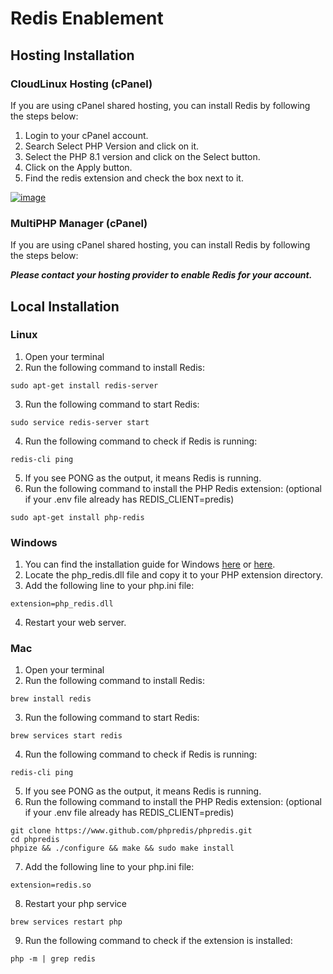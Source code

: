 # Redis Enablement

## Hosting Installation

### CloudLinux Hosting (cPanel)

If you are using cPanel shared hosting, you can install Redis by following the steps below:

1. Login to your cPanel account.
2. Search Select PHP Version and click on it.
3. Select the PHP 8.1 version and click on the Select button.
4. Click on the Apply button.
5. Find the redis extension and check the box next to it.

[![image](https://www.linkpicture.com/q/2023-04-02_17-10.png)](https://www.linkpicture.com/view.php?img=LPic64296297c89f81963741494)


### MultiPHP Manager (cPanel)

If you are using cPanel shared hosting, you can install Redis by following the steps below:

***Please contact your hosting provider to enable Redis for your account.***


## Local Installation

### Linux

1. Open your terminal
2. Run the following command to install Redis:
```
sudo apt-get install redis-server
```
3. Run the following command to start Redis:
```
sudo service redis-server start
```
4. Run the following command to check if Redis is running:
```
redis-cli ping
```
5. If you see PONG as the output, it means Redis is running.
6. Run the following command to install the PHP Redis extension: (optional if your .env file already has REDIS_CLIENT=predis)
```
sudo apt-get install php-redis
```

### Windows

1. You can find the installation guide for Windows [here](https://redis.io/docs/getting-started/installation/install-redis-on-windows/) or [here](https://www.geeksforgeeks.org/how-to-install-redis-for-php-in-windows/).
2. Locate the php_redis.dll file and copy it to your PHP extension directory.
3. Add the following line to your php.ini file:
```
extension=php_redis.dll
```
4. Restart your web server.

### Mac

1. Open your terminal
2. Run the following command to install Redis:
```
brew install redis
```
3. Run the following command to start Redis:
```
brew services start redis
```
4. Run the following command to check if Redis is running:
```
redis-cli ping
```
5. If you see PONG as the output, it means Redis is running.
6. Run the following command to install the PHP Redis extension: (optional if your .env file already has REDIS_CLIENT=predis)
```
git clone https://www.github.com/phpredis/phpredis.git
cd phpredis
phpize && ./configure && make && sudo make install
```
7. Add the following line to your php.ini file:
```
extension=redis.so
```
8. Restart your php service
```
brew services restart php
```
9. Run the following command to check if the extension is installed:
```
php -m | grep redis
```